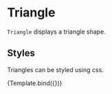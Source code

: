 
# Triangle

<Meta title="Core/Components/Shapes/Triangle" />

`Triangle` displays a triangle shape.

<ArgsTable of={Triangle} />

## Styles

Triangles can be styled using css.

<Canvas>
    <Story
        name="styled"
        args={{
            style: { fill: '#dd9999', stroke: '#993333', strokeWidth: '1px' },
            cx: 160,
            cy: 110,
            r: 20,
        }}
        component={Triangle}
        decorators={[ChartDecorator]}
    >
        {Template.bind({})}
    </Story>
</Canvas>
